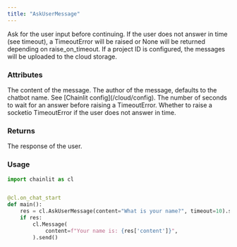 ```yaml
---
title: "AskUserMessage"
---
```


Ask for the user input before continuing.
If the user does not answer in time (see timeout), a TimeoutError will be raised or None will be returned depending on raise_on_timeout.
If a project ID is configured, the messages will be uploaded to the cloud storage.

### Attributes

<ParamField path="content" type="str">
  The content of the message.
</ParamField>
<ParamField path="author" type="str" optional>
  The author of the message, defaults to the chatbot name. See [Chainlit
  config](/cloud/config).
</ParamField>
<ParamField path="timeout" type="int" optional>
  The number of seconds to wait for an answer before raising a TimeoutError.
</ParamField>
<ParamField path="raise_on_timeout" type="bool" optional>
  Whether to raise a socketio TimeoutError if the user does not answer in time.
</ParamField>

### Returns

<ResponseField name="response" type="str" required>
  The response of the user.
</ResponseField>

### Usage

```python Code Example
import chainlit as cl


@cl.on_chat_start
def main():
    res = cl.AskUserMessage(content="What is your name?", timeout=10).send()
    if res:
        cl.Message(
            content=f"Your name is: {res['content']}",
        ).send()
```
